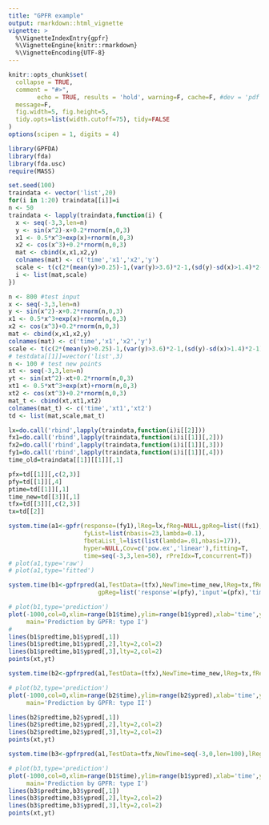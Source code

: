 ```yaml
---
title: "GPFR example"
output: rmarkdown::html_vignette
vignette: >
  %\VignetteIndexEntry{gpfr}
  %\VignetteEngine{knitr::rmarkdown}
  %\VignetteEncoding{UTF-8}
---
```


```r
knitr::opts_chunk$set(
  collapse = TRUE,
  comment = "#>",
        echo = TRUE, results = 'hold', warning=F, cache=F, #dev = 'pdf', 
  message=F, 
  fig.width=5, fig.height=5,
  tidy.opts=list(width.cutoff=75), tidy=FALSE
)
options(scipen = 1, digits = 4)
```

```r
library(GPFDA)
library(fda)
library(fda.usc)
require(MASS)
```

```r
set.seed(100)
traindata <- vector('list',20)
for(i in 1:20) traindata[[i]]=i
n <- 50
traindata <- lapply(traindata,function(i) {
  x <- seq(-3,3,len=n)
  y <- sin(x^2)-x+0.2*rnorm(n,0,3)
  x1 <- 0.5*x^3+exp(x)+rnorm(n,0,3)
  x2 <- cos(x^3)+0.2*rnorm(n,0,3)
  mat <- cbind(x,x1,x2,y)
  colnames(mat) <- c('time','x1','x2','y')
  scale <- t(c(2*(mean(y)>0.25)-1,(var(y)>3.6)*2-1,(sd(y)-sd(x)>1.4)*2-1))
  i <- list(mat,scale)
})

n <- 800 #test input
x <- seq(-3,3,len=n)
y <- sin(x^2)-x+0.2*rnorm(n,0,3)
x1 <- 0.5*x^3+exp(x)+rnorm(n,0,3)
x2 <- cos(x^3)+0.2*rnorm(n,0,3)
mat <- cbind(x,x1,x2,y)
colnames(mat) <- c('time','x1','x2','y')
scale <- t(c(2*(mean(y)>0.25)-1,(var(y)>3.6)*2-1,(sd(y)-sd(x)>1.4)*2-1))
# testdata[[1]]=vector('list',3)
n <- 100 # test new points
xt <- seq(-3,3,len=n)
yt <- sin(xt^2)-xt+0.2*rnorm(n,0,3)
xt1 <- 0.5*xt^3+exp(xt)+rnorm(n,0,3)
xt2 <- cos(xt^3)+0.2*rnorm(n,0,3)
mat_t <- cbind(xt,xt1,xt2)
colnames(mat_t) <- c('time','xt1','xt2')
td <- list(mat,scale,mat_t)

lx=do.call('rbind',lapply(traindata,function(i)i[[2]]))
fx1=do.call('rbind',lapply(traindata,function(i)i[[1]][,2]))
fx2=do.call('rbind',lapply(traindata,function(i)i[[1]][,3]))
fy1=do.call('rbind',lapply(traindata,function(i)i[[1]][,4]))
time_old=traindata[[1]][[1]][,1]

pfx=td[[1]][,c(2,3)]
pfy=td[[1]][,4]
ptime=td[[1]][,1]
time_new=td[[3]][,1]
tfx=td[[3]][,c(2,3)]
tx=td[[2]]
```


```r
system.time(a1<-gpfr(response=(fy1),lReg=lx,fReg=NULL,gpReg=list((fx1),(fx2)),
                     fyList=list(nbasis=23,lambda=0.1),
                     fbetaList_l=list(list(lambda=.01,nbasi=17)),
                     hyper=NULL,Cov=c('pow.ex','linear'),fitting=T,
                     time=seq(-3,3,len=50), rPreIdx=T,concurrent=T))
# plot(a1,type='raw')
# plot(a1,type='fitted')

system.time(b1<-gpfrpred(a1,TestData=(tfx),NewTime=time_new,lReg=tx,fReg=NULL,
                         gpReg=list('response'=(pfy),'input'=(pfx),'time'=ptime)))
```


```r
# plot(b1,type='prediction')
plot(-1000,col=0,xlim=range(b1$time),ylim=range(b1$ypred),xlab='time',ylab='prediction',
     main='Prediction by GPFR: type I')
#
lines(b1$predtime,b1$ypred[,1])
lines(b1$predtime,b1$ypred[,2],lty=2,col=2)
lines(b1$predtime,b1$ypred[,3],lty=2,col=2)
points(xt,yt)

system.time(b2<-gpfrpred(a1,TestData=(tfx),NewTime=time_new,lReg=tx,fReg=NULL,gpReg=NULL))

# plot(b2,type='prediction')
plot(-1000,col=0,xlim=range(b2$time),ylim=range(b2$ypred),xlab='time',ylab='prediction',
     main='Prediction by GPFR: type II')

lines(b2$predtime,b2$ypred[,1])
lines(b2$predtime,b2$ypred[,2],lty=2,col=2)
lines(b2$predtime,b2$ypred[,3],lty=2,col=2)
points(xt,yt)

system.time(b3<-gpfrpred(a1,TestData=tfx,NewTime=seq(-3,0,len=100),lReg=tx,fReg=NULL,gpReg=NULL))

# plot(b3,type='prediction')
plot(-1000,col=0,xlim=range(b1$time),ylim=range(b1$ypred),xlab='time',ylab='prediction',
     main='Prediction by GPFR: type I')
lines(b3$predtime,b3$ypred[,1])
lines(b3$predtime,b3$ypred[,2],lty=2,col=2)
lines(b3$predtime,b3$ypred[,3],lty=2,col=2)
points(xt,yt)
```

